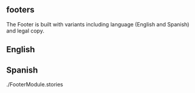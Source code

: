 



<Meta of={FooterStories} />

<Unstyled>
  <section>
    <h1>footers</h1>
    <p>
      The Footer is built with variants including language (English and Spanish) and legal copy.
    </p>
    <h2>English</h2>
    <Canvas
      of={FooterStories.English}
      additionalActions={[gitHubAction]}
      source={{ code: FooterEnglishCode }}
    />
    <h2>Spanish</h2>
    <Canvas
      of={FooterStories.Spanish}
      additionalActions={[gitHubAction]}
      source={{ code: FooterSpanishCode }}
    />
  </section>
</Unstyled>
./FooterModule.stories
